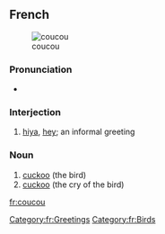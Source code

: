 ==French==
{{wikipedia|lang=fr}}
[[Image:Cuculus canorus.jpg|thumb|coucou]]

===Pronunciation===
* {{IPA|/ku.ku/}}

===Interjection===
{{infl|fr|interjection}}

# {{colloquial|lang=fr}} [[hiya]], [[hey]]; an informal greeting
[[Category:fr:Greetings]]

===Noun===
{{fr-noun|m}}

# [[cuckoo]] (the bird)
# [[cuckoo]] (the cry of the bird)

[[Category:fr:Birds]]
[[fr:coucou]]